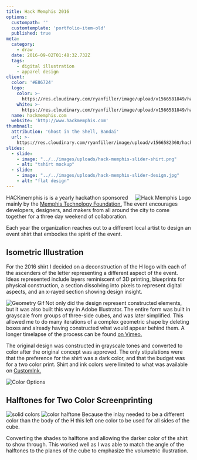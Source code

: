 ```yaml
---
title: Hack Memphis 2016
options:
  custompath: ''
  customtemplate: 'portfolio-item-old'
  published: true
meta:
  category:
    - draw
  date: 2016-09-02T01:48:32.732Z
  tags:
    - digital illustration
    - apparel design
client:
  color: '#E86724'
  logo:
    color: >-
      https://res.cloudinary.com/ryanfiller/image/upload/v1566581849/hack-memphis/hack-memphis-logo-color_wkgrm1.svg
    white: >-
      https://res.cloudinary.com/ryanfiller/image/upload/v1566581849/hack-memphis/hack-memphis-logo-white_iyhkav.svg
  name: hackmemphis.com
  website: 'http://www.hackmemphis.com'
thumbnail:
  attribution: 'Ghost in the Shell, Bandai'
  url: >-
    https://res.cloudinary.com/ryanfiller/image/upload/v1566582360/hack-memphis/ghost-in-the-shell_pmalhr.gif
slides:
  - slide:
    - image: "../../images/uploads/hack-memphis-slider-shirt.png"
    - alt: "tshirt mockup"
  - slide:
    - image: "../../images/uploads/hack-memphis-slider-design.jpg"
    - alt: "flat design"
---
```


<Image src="https://res.cloudinary.com/ryanfiller/image/upload/v1566581849/hack-memphis/hack-memphis-logo_y9a96f.png" alt="Hack Memphis Logo" title="" align="right" small="true" />

HACKmemphis is is a yearly hackathon sponsored mainly by the <a href="http://www.memphistechnology.org/" >Memphis Technology Foundation.</a> The event encourages developers, designers, and makers from all around the city to come together for a three day weekend of collaboration.

Each year the organization reaches out to a different local artist to design an event shirt that embodies the spirit of the event.

## Isometric Illustration

For the 2016 shirt I decided on a deconstruction of the H logo with each of the ascenders of the letter representing a different aspect of the event. Ideas represented include layers reminiscent of 3D printing, blueprints for physical construction, a section dissolving into pixels to represent digital aspects, and an x-rayed section showing design insight.

<Image src="https://res.cloudinary.com/ryanfiller/image/upload/v1566581856/hack-memphis/hack-memphis-geometry_bw1mgj.gif" alt="Geometry Gif" title="" align="left" small="undefined" />

Not only did the design represent constructed elements, but it was also built this way in Adobe Illustrator. The entire form was built in grayscale from groups of three-side cubes, and was later simplified. This allowed me to do many iterations of a complex geometric shape by deleting boxes and already having constructed what would appear behind them. A longer timelapse of the process can be found <a href="https://vimeo.com/231281744" >on Vimeo.</a>

The original design was constructed in grayscale tones and converted to color after the original concept was approved. The only stipulations were that the preference for the shirt was a dark color, and that the budget was for a two color print. Shirt and ink colors were limited to what was available on <a href="https://www.customink.com/products/styles/canvas-tri-blend-t-shirt/242000" taget="_blank">CustomInk.</a>

<Image src="https://res.cloudinary.com/ryanfiller/image/upload/v1566581849/hack-memphis/hack-memphis-color-options_bilwpn.jpg" alt="Color Options" title="" align="full" small="undefined" />

## Halftones for Two Color Screenprinting

<compare-images caption="Halftones" alignment="left">
  <img src="https://res.cloudinary.com/ryanfiller/image/upload/v1566581849/hack-memphis/hack-memphis-hover-solid_mfbpst.jpg" alt="solid colors" />
  <img src="https://res.cloudinary.com/ryanfiller/image/upload/v1566581849/hack-memphis/hack-memphis-hover-screen_snvxwr.jpg" alt="color halftone" />
</compare-images>
Because the inlay needed to be a different color than the body of the H this left one color to be used for all sides of the cube.

Converting the shades to halftone and allowing the darker color of the shirt to show through. This worked well as I was able to match the angle of the halftones to the planes of the cube to emphasize the volumetric illustration.
